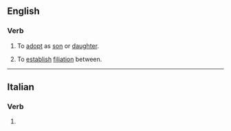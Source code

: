 ==English==

===Verb===
{{en-verb|filiat}}

# {{lb|en|transitive}} To [[adopt]] as [[son]] or [[daughter]].
# {{lb|en|transitive}} To [[establish]] [[filiation]] between.
#: {{rfquotek|en|Southey}}

{{Webster 1913}}

----

==Italian==

===Verb===
{{head|it|verb form}}

# {{inflection of|it|filare||2|p|pres|subj}}